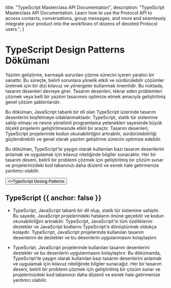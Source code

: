 
  title: "TypeScript Masterclass API Documentation",
  description:
    "TypeScript Masterclass API Documentation. Learn how to use the Protocol API to access contacts, conversations, group messages, and more and seamlessly integrate your product into the workflows of dozens of devoted Protocol users.",
}


<HeroPattern />

# TypeScript Design Patterns Dökümanı

Yazılım geliştirme, karmaşık sorunları çözme sürecini içeren yaratıcı bir sanattır. Bu süreçte, belirli sorunlara yönelik etkili ve sürdürülebilir çözümler üretmek için bir dizi kılavuz ve yönergeler kullanmak önemlidir. Bu noktada, tasarım desenleri devreye girer. Tasarım desenleri, tekrar eden problemleri çözmek veya belli bir yazılım tasarımını optimize etmek amacıyla geliştirilmiş genel çözüm şablonlarıdır.

Bu döküman, JavaScript tabanlı bir dil olan TypeScript üzerinde tasarım desenlerini keşfetmeye odaklanmaktadır. TypeScript, statik tür sistemine sahip olması ve nesne yönelimli programlama yetenekleri sayesinde büyük ölçekli projelerin geliştirilmesinde etkili bir araçtır. Tasarım desenleri, TypeScript projelerinde kodun okunabilirliğini artırabilir, sürdürülebilirliği güçlendirebilir ve genel olarak yazılım geliştirme sürecini optimize edebilir.

Bu döküman, TypeScript'te yaygın olarak kullanılan bazı tasarım desenlerini anlamak ve uygulamak için kılavuz niteliğinde bilgiler sunacaktır. Her bir tasarım deseni, belirli bir problemi çözmek için geliştirilmiş bir çözüm sunar ve projelerinizdeki kod tabanınızı daha düzenli ve esnek hale getirmenize yardımcı olabilir.
<div className="not-prose mb-16 mt-6 flex gap-3">
  <Button href="/typescript-design-patterns" arrow="right">
    <>TypeScript Desing Patterns</>
  </Button>
</div>

## TypeScript {{ anchor: false }}

<Note>


* TypeScript, JavaScript tabanlı bir dil olup, statik tür sistemine sahiptir. Bu sayede, JavaScript projelerindeki hataların önüne geçebilir ve kodun okunabilirliğini artırabilir. TypeScript, JavaScript'in tüm özelliklerini destekler ve JavaScript kodlarını TypeScript'e dönüştürmek oldukça kolaydır. TypeScript, JavaScript projelerinde kullanılan tasarım desenlerini de destekler ve bu desenlerin uygulanmasını kolaylaştırır.

* TypeScript, JavaScript projelerinde kullanılan tasarım desenlerini destekler ve bu desenlerin uygulanmasını kolaylaştırır. Bu dökümanda, TypeScript'te yaygın olarak kullanılan bazı tasarım desenlerini anlamak ve uygulamak için kılavuz niteliğinde bilgiler sunacağız. Her bir tasarım deseni, belirli bir problemi çözmek için geliştirilmiş bir çözüm sunar ve projelerinizdeki kod tabanınızı daha düzenli ve esnek hale getirmenize yardımcı olabilir.

</Note>



